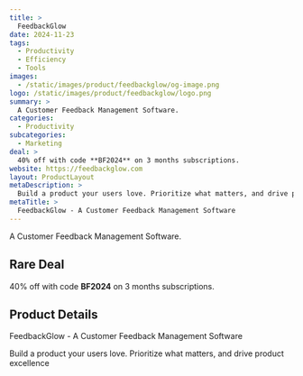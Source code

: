 ```yaml
---
title: >
  FeedbackGlow
date: 2024-11-23
tags:
  - Productivity
  - Efficiency
  - Tools
images:
  - /static/images/product/feedbackglow/og-image.png
logo: /static/images/product/feedbackglow/logo.png
summary: >
  A Customer Feedback Management Software.
categories:
  - Productivity
subcategories:
  - Marketing
deal: >
  40% off with code **BF2024** on 3 months subscriptions.
website: https://feedbackglow.com
layout: ProductLayout
metaDescription: >
  Build a product your users love. Prioritize what matters, and drive product excellence
metaTitle: >
  FeedbackGlow - A Customer Feedback Management Software
---
```

A Customer Feedback Management Software.

## Rare Deal

40% off with code **BF2024** on 3 months subscriptions.

## Product Details
FeedbackGlow - A Customer Feedback Management Software

Build a product your users love. Prioritize what matters, and drive product excellence
